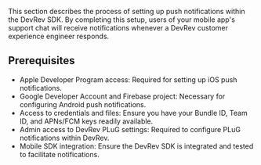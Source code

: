 This section describes the process of setting up push notifications within the DevRev SDK. By completing this setup, users of your mobile app's support chat will receive notifications whenever a DevRev customer experience engineer responds.

## Prerequisites

- Apple Developer Program access: Required for setting up iOS push notifications.
- Google Developer Account and Firebase project: Necessary for configuring Android push notifications.
- Access to credentials and files: Ensure you have your Bundle ID, Team ID, and APNs/FCM keys readily available.
- Admin access to DevRev PLuG settings: Required to configure PLuG notifications within DevRev.
- Mobile SDK integration: Ensure the DevRev SDK is integrated and tested to facilitate notifications.
